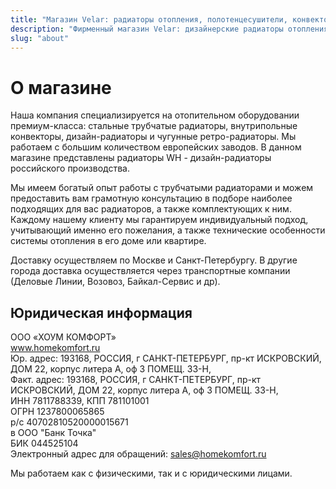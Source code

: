 ```yaml
---
title: "Магазин Velar: радиаторы отопления, полотенцесушители, конвекторы"
description: "Фирменный магазин Velar: дизайнерские радиаторы отопления, полотенцесушители и внутрипольные конвекторы. Официальная гарантия от производителя. Доставка в любой город России."
slug: "about"
---
```


# О магазине

Наша компания специализируется на отопительном оборудовании премиум-класса: стальные трубчатые радиаторы, внутрипольные конвекторы, дизайн-радиаторы и чугунные ретро-радиаторы. Мы работаем с большим количеством европейских заводов. В данном магазине представлены радиаторы WH - дизайн-радиаторы российского производства.

Мы имеем богатый опыт работы с трубчатыми радиаторами и можем предоставить вам грамотную консультацию в подборе наиболее подходящих для вас радиаторов, а также комплектующих к ним. Каждому нашему клиенту мы гарантируем индивидуальный подход, учитывающий именно его пожелания, а также технические особенности системы отопления в его доме или квартире.

Доставку осуществляем по Москве и Санкт-Петербургу. В другие города доставка осуществляется через транспортные компании (Деловые Линии, Возовоз, Байкал-Сервис и др).

## Юридическая информация

ООО «ХОУМ КОМФОРТ»\
www.homekomfort.ru \
Юр. адрес: 193168, РОССИЯ, г САНКТ-ПЕТЕРБУРГ, пр-кт ИСКРОВСКИЙ, ДОМ 22, корпус литера А, оф 3 ПОМЕЩ. 33-Н,\
Факт. адрес: 193168, РОССИЯ, г САНКТ-ПЕТЕРБУРГ, пр-кт ИСКРОВСКИЙ, ДОМ 22, корпус литера А, оф 3 ПОМЕЩ. 33-Н,\
ИНН 7811788339, КПП 781101001\
ОГРН 1237800065865\
р/с 40702810520000015671\
в ООО "Банк Точка" \
БИК 044525104\
Электронный адрес для обращений: sales@homekomfort.ru

Мы работаем как с физическими, так и с юридическими лицами.
